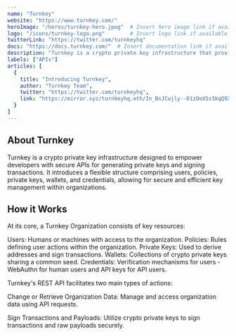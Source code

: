 ---
name: "Turnkey"
website: "https://www.turnkey.com/"
heroImage: "/heros/turnkey-hero.jpeg"  # Insert hero image link if available
logo: "/icons/turnkey-logo.png"        # Insert logo link if available
twitterLink: "https://twitter.com/turnkeyhq"
docs: "https://docs.turnkey.com/"  # Insert documentation link if available
description: "Turnkey is a crypto private key infrastructure that provides developers with secure APIs for generating private keys and signing transactions. "
labels: ["APIs"]
articles: [
  {
    title: "Introducing Turnkey",
    author: "Turnkey Team",
    twitter: "https://twitter.com/turnkeyhq",
    link: "https://mirror.xyz/turnkeyhq.eth/In_BsJCwjly--D1zOoX5s3kqQ9XGjU9FUH8HQ5OUKc4"
  }
]
---

## About Turnkey

Turnkey is a crypto private key infrastructure designed to empower developers with secure APIs for generating private keys and signing transactions. It introduces a flexible structure comprising users, policies, private keys, wallets, and credentials, allowing for secure and efficient key management within organizations.

## How it Works

At its core, a Turnkey Organization consists of key resources:

 Users: Humans or machines with access to the organization.
 Policies: Rules defining user actions within the organization.
 Private Keys: Used to derive addresses and sign transactions.
 Wallets: Collections of crypto private keys sharing a common seed.
 Credentials: Verification mechanisms for users - WebAuthn for human users and API keys for API users.

Turnkey's REST API facilitates two main types of actions:

Change or Retrieve Organization Data: Manage and access organization data using API requests.

Sign Transactions and Payloads: Utilize crypto private keys to sign transactions and raw payloads securely.

